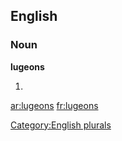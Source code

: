 ==English==

===Noun===
'''lugeons'''

# {{plural of|[[lugeon]]}}

[[Category:English plurals]]

[[ar:lugeons]]
[[fr:lugeons]]
